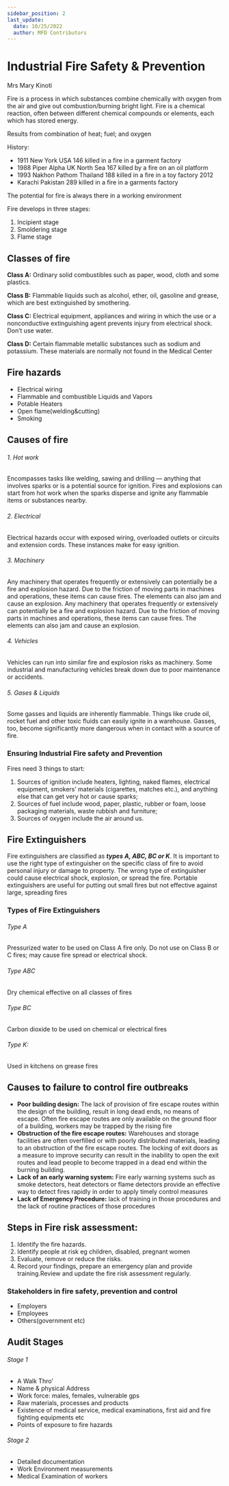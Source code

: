 ```yaml
---
sidebar_position: 2
last_update:
  date: 10/25/2022
  author: MFD Contributors
---
```


# Industrial Fire Safety & Prevention

Mrs Mary Kinoti

Fire is a process in which substances combine chemically with oxygen from the air and give out combustion/burning bright light. Fire is a chemical reaction, often between different chemical compounds or elements, each which has stored energy.

Results from combination of heat; fuel; and oxygen

History:

- 1911 New York USA 146 killed in a fire in a garment factory
- 1988 Piper Alpha UK North Sea 167 killed by a fire on an oil platform
- 1993 Nakhon Pathom Thailand 188 killed in a fire in a toy factory 2012
- Karachi Pakistan 289 killed in a fire in a garments factory

The potential for fire is always there in a working environment

Fire develops in three stages:

1. Incipient stage
2. Smoldering stage
3. Flame stage

## Classes of fire

**Class A:** Ordinary solid combustibles such as paper, wood, cloth and some plastics.

**Class B:** Flammable liquids such as alcohol, ether, oil, gasoline and grease, which are best extinguished by smothering.

**Class C:** Electrical equipment, appliances and wiring in which the use or a nonconductive extinguishing agent prevents injury from electrical shock. Don’t use water.

**Class D:** Certain flammable metallic substances such as sodium and potassium. These materials are normally not found in the Medical Center

## Fire hazards

- Electrical wiring
- Flammable and combustible Liquids and Vapors
- Potable Heaters
- Open flame(welding&cutting)
- Smoking

## Causes of fire

###### 1. Hot work

Encompasses tasks like welding, sawing and drilling — anything
that involves sparks or is a potential source for ignition. Fires and explosions can start from hot work when the sparks disperse and ignite any flammable items or substances nearby.

###### 2. Electrical

Electrical hazards occur with exposed wiring, overloaded outlets or circuits and extension cords. These instances make for easy ignition.

###### 3. Machinery

Any machinery that operates frequently or extensively can
potentially be a fire and explosion hazard. Due to the friction of moving parts in machines and operations, these items can cause fires. The elements can also jam and cause an explosion. Any machinery that operates frequently or extensively can potentially be a fire and explosion hazard. Due to the friction
of moving parts in machines and operations, these items can cause fires. The elements can also jam and cause an explosion.

###### 4. Vehicles

Vehicles can run into similar fire and explosion risks as machinery. Some industrial and manufacturing vehicles break down due to poor maintenance or accidents.

###### 5. Gases & Liquids

Some gasses and liquids are inherently flammable. Things
like crude oil, rocket fuel and other toxic fluids can easily ignite in a warehouse. Gasses, too, become significantly more dangerous when in contact with a source of fire.

### Ensuring Industrial Fire safety and Prevention

Fires need 3 things to start:

1. Sources of ignition include heaters, lighting, naked flames, electrical equipment, smokers’ materials (cigarettes, matches etc.), and anything else that can get very hot or cause sparks;
2. Sources of fuel include wood, paper, plastic, rubber or foam, loose packaging materials, waste rubbish and furniture;
3. Sources of oxygen include the air around us.

## Fire Extinguishers

Fire extinguishers are classified as **_types A, ABC, BC or K_**. It is important to use the right type of extinguisher on the specific class of fire to avoid personal injury or damage to property. The wrong type of extinguisher could cause electrical shock, explosion, or spread the fire. Portable extinguishers are useful for putting out small fires but not effective against large, spreading fires

### Types of Fire Extinguishers

###### Type A

Pressurized water to be used on Class A fire only. Do not use on Class B or C fires; may cause fire spread or electrical shock.

###### Type ABC

Dry chemical effective on all classes of fires

###### Type BC

Carbon dioxide to be used on chemical or electrical fires

###### Type K:

Used in kitchens on grease fires

## Causes to failure to control fire outbreaks

- **Poor building design:** The lack of provision of fire escape routes within the design of the building, result in long dead ends, no means of escape. Often fire escape routes are only available on the ground floor of a building,
  workers may be trapped by the rising fire
- **Obstruction of the fire escape routes:** Warehouses and storage facilities are often overfilled or with poorly distributed materials, leading to an obstruction of the fire escape routes. The locking of exit doors as a measure to improve security can result in the inability to open the exit routes and lead people to become trapped in a dead end within the burning building.
- **Lack of an early warning system:** Fire early warning systems such as smoke detectors, heat detectors or flame detectors provide an effective way to detect fires rapidly in order to apply timely control measures
- **Lack of Emergency Procedure:** lack of training in those procedures and the lack of routine practices of those procedures

## Steps in Fire risk assessment:

1. Identify the fire hazards.
2. Identify people at risk eg children, disabled, pregnant women
3. Evaluate, remove or reduce the risks.
4. Record your findings, prepare an emergency plan and provide
   training.Review and update the fire risk assessment regularly.

### Stakeholders in fire safety, prevention and control

- Employers
- Employees
- Others(government etc)

## Audit Stages

###### Stage 1

- A Walk Thro’
- Name & physical Address
- Work force: males, females, vulnerable gps
- Raw materials, processes and products
- Existence of medical service, medical examinations, first aid and fire
  fighting equipments etc
- Points of exposure to fire hazards

###### Stage 2

- Detailed documentation
- Work Environment measurements
- Medical Examination of workers
